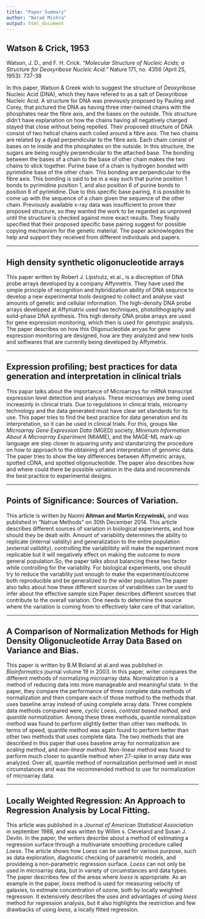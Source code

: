 ```yaml
---
title: "Paper Summary"
author: "Narad Mishra"
output: html_document 
---
```


## Watson & Crick, 1953
Watson, J. D., and F. H. Crick. *"Molecular Structure of Nucleic Acids; a Structure for Deoxyribose Nucleic Acid."* Nature 171, no. 4356 (April 25, 1953): 737-38   

  In this paper, Watson & Creek wish to suggest the structure of Deoxyribose Nucleic Acid (DNA), which they have refered to as a salt of Deoxyribose Nucleic Acid. A structure for DNA was previously proposed by Pauling and Corey, that pictured the DNA as having three inter-twined chains with the phosphates near the fibre axis, and the bases on the outside. This structure didn't have explanation on how the chains having all negatively charged stayed that close without being repelled. Their proposed structure of DNA consist of two helical chains each coiled around a fibre axis. The two chains are related by a dyad perpendicular to the fibre axis. Each chain consist of bases on te inside and the phosphates on the outside. In this structure, the sugars are being roughly perpendicular to the attached base. The bonding between the bases of a chain to the base of other chain makes the two chains to stick together. Purine base of a chain is hydrogen bonded with pyrimidine base of the other chain. This bonding are perpendicular to the fibre axis. This bonding is said to be in a way such that purine position 1 bonds to pyrimidine position 1, and also position 6 of purine bonds to position 6 of pyrimidine. Due to this specific base pairing, it is possible to come up with the sequence of a chain given the sequence of the other chain. Previously available x-ray data was insufficient to prove their proposed structure, so they wanted the work to be regarded as unproved until the structure is checked against more exact results. They finally specified that their proposed specific base pairing suggest for possible copying mechanism for the genetic material. The paper acknowlegdes the help and support they received from different individuals and papers.
  
---


## High density synthetic oligonucleotide arrays

  This paper written by Robert J. Lipshutz, et.al., is a discreption of DNA probe arrays developed by a company Affymetrix. They have used the simple principle of recognition and hybridization ability of DNA sequnce to develop a new experimental tools designed to collect and analyse vast amounts of genetic and cellular information. The high-density DNA probe arrays developed at Affymatrix used two techniques, photolithography and solid-phase DNA synthesis. This high density DNA probe arrays are used for gene expression monitoring, which then is used for genotypic analysis. The paper describes on how this Oligonucleotide arryas for gene expression monitoring are designed, how are they analyzed and new tools and softwares that are currently being developed by Affymetrix.

---

## Expression profiling; best practices for data generation and interpretation in clinical trials

  This papar talks about the importance of Microarrays for mRNA transcript expression level detection and analysis. These microarrays are being used increasinly in clinical trials. Due to regulations in clinical trials, microarry technology and the data generated must have clear set standards for its use. This paper tries to find the best practice for data generation and its interpretation, so it can be used in clinical trials. For this, groups like *Microarray Gene Expression Data* (MGED) society, *Minimum Information About A Microarray Experiment* (MIAME), and the MAGE-ML mark-up language are step closer to aquaring unity and standarizing the procedure on how to approach to the obtaining of and interpretation of genomic data. The paper tries to show the key differences between Affymetric arrays, spotted cDNA, and spotted oligonucleotide. The paper also describes how and where could there be possible variation in the data and recommends the best practice to experimental designs. 
  
---

## Points of Significance: Sources of Variation.

This article is written by Naomi **Altman and Martin Krzywinski,** and was published in "Natrue Methods" on 30th December 2014. This article describes different sources of variation in biological experiments, and how should they be dealt with. Amount of variability determines the ability to replicate (internal validity) and generalization to the entire population (external valildity). controlling the variablibity will make the experiment more replicable but it will negatively effect on making the outcome to more general population.So, the paper talks about balancing these two factor while controlling for the variablity. For biological experiments, one should try to reduce the variablity just enough to make the experiment/outcome both reproducible and be generalized to the wider population.The paper also talks about how these different sources of variabilities can be used to infer about the effective sample size.Paper describes different sources that contribute to the overall variation. One needs to determine the source where the variation is coming from to effectively take care of that variation.


---

## A Comparison of Normalization Methods for High Density Oligonucleotide Array Data Based on Variance and Bias.
 
This paper is written by B.M Boland at al.and was published in *Bioinformatics* journal volume 19 in 2003. In this paper, writer compares the different methods of normalizing microarray data. Normalization is a method of reducing data into more manageable and meaningful state. In the paper, they compare the performance of three complete data methods of normalization and then compare each of those method to the methods that uses baseline array instead of using complete array data. Three complete data methods compared were, *cyclic Loess*, *contrast based method*, and *quantile normalization*. Among these three methods, quantile normalization method was found to perform slightly better than other two methods. In terms of speed, quantile method was again found to perform better than other two methods that uses complete data. 
The two methods that are described in this paper that uses baseline array for normalization are *scaling method*, and *non-linear method*. Non-linear method was found to perform much closer to quantile method when 27-spike in array data was analyzed. Over all, quantile method of normalization performed well in most circumstances and was the recommended method to use for normalization of microarray data.


---

## Locally Weighted Regression: An Approach to Regression Analysis by Local Fitting.

This article was published in a *Journal of American Statistical Association* in september 1988, and was written by Willim s. Cleveland and Susan J. Devlin. In the paper, the writers describe about a method of estimating a regression surface through a multivariate smoothing procedure called *Loess*. The article shows how *Loess* can be used for various purpose, such as data exploration, diagnostic checking of parametric models, and provideing a non-parametric regression surface. *Loess* can not only be used in microarray data, but in variety of circumstances and data types. The paper describes few of the areas where *loess* is appropriate. As an example in the paper, *loess* method is used for measuring velocity of galaxies, to estimate concentration of ozone, both by locally weighted regression. It extensively describes the uses and advantages of using *loess* method for regression analysis, but it also highlights the restriction and few drawbacks of using *loess*, a locally fitted regression.


